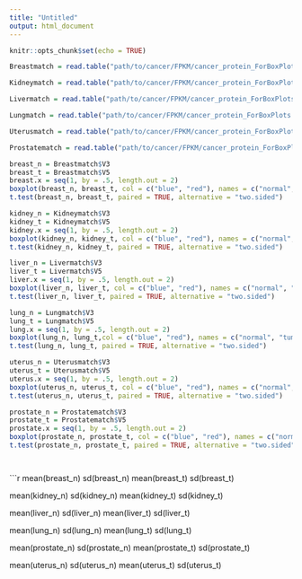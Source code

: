 ---
title: "Untitled"
output: html_document
---

```{r setup, include=FALSE}
knitr::opts_chunk$set(echo = TRUE)
```


```{r}
Breastmatch = read.table("path/to/cancer/FPKM/cancer_protein_ForBoxPlots.txt", header = FALSE, sep = '\t')

Kidneymatch = read.table("path/to/cancer/FPKM/cancer_protein_ForBoxPlots.txt", header = FALSE, sep = '\t')

Livermatch = read.table("path/to/cancer/FPKM/cancer_protein_ForBoxPlots.txt", header = FALSE, sep = '\t')

Lungmatch = read.table("path/to/cancer/FPKM/cancer_protein_ForBoxPlots.txt", header = FALSE, sep = '\t')

Uterusmatch = read.table("path/to/cancer/FPKM/cancer_protein_ForBoxPlots.txt", header = FALSE, sep = '\t')

Prostatematch = read.table("path/to/cancer/FPKM/cancer_protein_ForBoxPlots.txt", header = FALSE, sep = '\t')

```

```{r}

breast_n = Breastmatch$V3
breast_t = Breastmatch$V5
breast.x = seq(1, by = .5, length.out = 2)
boxplot(breast_n, breast_t, col = c("blue", "red"), names = c("normal", "tumor"), ylab = "FPKM", xlab = "Tissue Type", main = "Breast", pars = list(boxwex = .25, at = 1:3 - .2, staplewex = .25), at = breast.x)
t.test(breast_n, breast_t, paired = TRUE, alternative = "two.sided")

kidney_n = Kidneymatch$V3
kidney_t = Kidneymatch$V5
kidney.x = seq(1, by = .5, length.out = 2)
boxplot(kidney_n, kidney_t, col = c("blue", "red"), names = c("normal", "tumor"), ylab = "FPKM", xlab = "Tissue Type", main = "Kidney", pars = list(boxwex = .25, at = 1:3 - .2, staplewex = .25), at = kidney.x)
t.test(kidney_n, kidney_t, paired = TRUE, alternative = "two.sided")

liver_n = Livermatch$V3
liver_t = Livermatch$V5
liver.x = seq(1, by = .5, length.out = 2)
boxplot(liver_n, liver_t, col = c("blue", "red"), names = c("normal", "tumor"), ylab = "FPKM", xlab = "Tissue Type", main = "Liver", pars = list(boxwex = .25, at = 1:3 - .2, staplewex = .25), at = liver.x)
t.test(liver_n, liver_t, paired = TRUE, alternative = "two.sided")

lung_n = Lungmatch$V3
lung_t = Lungmatch$V5
lung.x = seq(1, by = .5, length.out = 2)
boxplot(lung_n, lung_t,col = c("blue", "red"), names = c("normal", "tumor"), ylab = "FPKM", xlab = "Tissue Type", main = "Lung",pars = list(boxwex = .25, staplewex = .25), at = lung.x)
t.test(lung_n, lung_t, paired = TRUE, alternative = "two.sided")

uterus_n = Uterusmatch$V3
uterus_t = Uterusmatch$V5
uterus.x = seq(1, by = .5, length.out = 2)
boxplot(uterus_n, uterus_t, col = c("blue", "red"), names = c("normal", "tumor"), ylab = "FPKM", xlab = "Tissue Type", main = "Uterus", pars = list(boxwex = .25, at = 1:3 - .2, staplewex = .25), at = uterus.x)
t.test(uterus_n, uterus_t, paired = TRUE, alternative = "two.sided")

prostate_n = Prostatematch$V3
prostate_t = Prostatematch$V5
prostate.x = seq(1, by = .5, length.out = 2)
boxplot(prostate_n, prostate_t, col = c("blue", "red"), names = c("normal", "tumor"), ylab = "FPKM", xlab = "Tissue Type", main = "Prostate", pars = list(boxwex = .25, at = 1:3 - .2, staplewex = .25), at = prostate.x)
t.test(prostate_n, prostate_t, paired = TRUE, alternative = "two.sided")




```



```{r}
mean(breast_n)
sd(breast_n)
mean(breast_t)
sd(breast_t)

mean(kidney_n)
sd(kidney_n)
mean(kidney_t)
sd(kidney_t)

mean(liver_n)
sd(liver_n)
mean(liver_t)
sd(liver_t)

mean(lung_n)
sd(lung_n)
mean(lung_t)
sd(lung_t)

mean(prostate_n)
sd(prostate_n)
mean(prostate_t)
sd(prostate_t)

mean(uterus_n)
sd(uterus_n)
mean(uterus_t)
sd(uterus_t)
